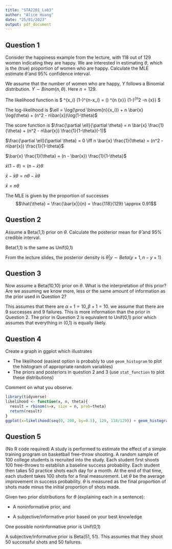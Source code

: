 ```yaml
---
title: "STA2201_Lab3"
author: "Alice Huang"
date: "25/01/2023"
output: pdf_document
---
```


## Question 1

Consider the happiness example from the lecture, with 118 out of 129 women indicating they are happy. We are interested in estimating $\theta$, which is the (true) proportion of women who are happy. Calculate the MLE estimate $\hat{\theta}$ and 95% confidence interval. 

We assume that the number of women who are happy, $Y$ follows a Binomial distribution. $Y \sim Binom(n, \theta)$. Here $n = 129$.

The likelihood function is $\prod \binom{n}{x_i} \theta^{x_i} (1-\theta)^{n-x_i} = (\prod \binom{n}{x_i}) \theta^{n \bar{x}} (1-\theta)^{n^2 -n \bar{x}} $

The log-likelihood is $\ell = \log(\prod \binom{n}{x_i}) + n \bar{x} \log(\theta) + (n^2 - n\bar{x})\log(1-\theta)$

The score function is $\frac{\partial \ell}{\partial \theta} = n \bar{x} \frac{1}{\theta} + (n^2 - n\bar{x}) \frac{1}{1-\theta}(-1)$

$\frac{\partial \ell}{\partial \theta} = 0 \iff n \bar{x} \frac{1}{\theta} = (n^2 - n\bar{x}) \frac{1}{1-\theta}$

$\bar{x} \frac{1}{\theta} = (n - \bar{x}) \frac{1}{1-\theta}$

$\bar{x} (1-\theta) = (n - \bar{x}) \theta$

$\bar{x} - \bar{x} \theta = n\theta - \bar{x} \theta$

$\bar{x} = n\theta$

The MLE is given by the proportion of successes
$$\hat{\theta} = \frac{\bar{x}}{n} = \frac{118}{129} \approx 0.91$$

## Question 2

Assume a Beta(1,1) prior on $\theta$. Calculate the posterior mean for $\hat{\theta}$ and 95% credible interval. 

Beta(1,1) is the same as Unif(0,1)

From the lecture slides, the posterior density is $\theta|y \sim Beta(y+1, n-y+1)$

## Question 3

Now assume a Beta(10,10) prior on $\theta$. What is the interpretation of this prior? Are we assuming we know more, less or the same amount of information as the prior used in Question 2?

This assumes that there are $\alpha + 1 = 10 , \beta + 1 = 10$. we assume that there are 9 successes and 9 failures. This is more information than the prior in Question 2. The prior in Question 2 is equivalent to Unif(0,1) prior which assumes that everything in (0,1) is equally likely.  

## Question 4

Create a graph in ggplot which illustrates

- The likelihood (easiest option is probably to use `geom_histogram` to plot the histogram of appropriate random variables)
- The priors and posteriors in question 2 and 3 (use `stat_function` to plot these distributions)

Comment on what you observe. 

```r
library(tidyverse)
likelihood <- function(x, n, theta){
  result = rbinom(n=x, size = n, prob=theta)
  return(result)
}
ggplot(x=likelihood(seq(0, 200, by=0.5), 129, 118/129)) + geom_histogram()
```


## Question 5

(No R code required) A study is performed to estimate the effect of a simple training program on basketball free-throw shooting. A random sample of 100 college students is recruited into the study. Each student first shoots 100 free-throws to establish a baseline success probability. Each student then takes 50 practice shots each day for a month. At the end of that time, each student takes 100 shots for a final measurement. Let $\theta$ be the average improvement in success probability. $\theta$ is measured as the final proportion of shots made minus the initial proportion of shots made. 

Given two prior distributions for $\theta$ (explaining each in a sentence):

- A noninformative prior, and

- A subjective/informative prior based on your best knowledge

One possible noninformative prior is Unif(0,1)

A subjective/informative prior is Beta(51, 51). This assumes that they shoot 50 successful shots and 50 failures. 
